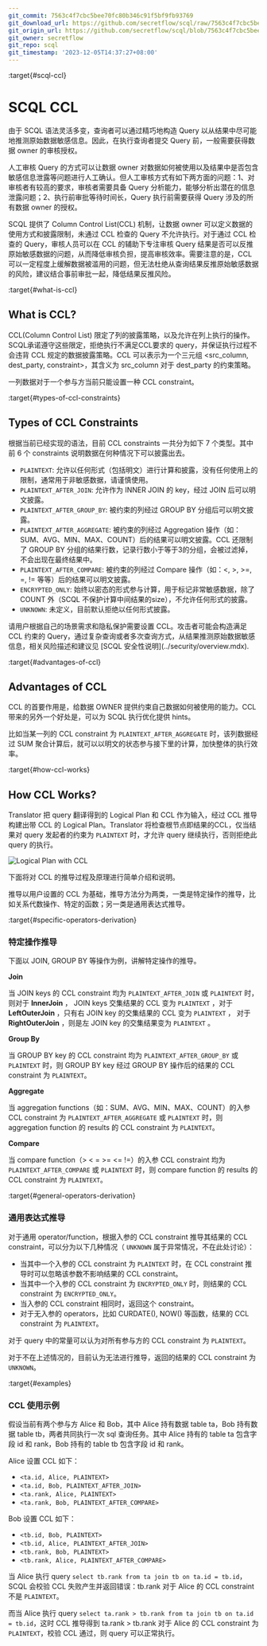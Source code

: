 ```yaml
---
git_commit: 7563c4f7cbc5bee70fc80b346c91f5bf9fb93769
git_download_url: https://github.com/secretflow/scql/raw/7563c4f7cbc5bee70fc80b346c91f5bf9fb93769/docs/topics/ccl/intro.rst
git_origin_url: https://github.com/secretflow/scql/blob/7563c4f7cbc5bee70fc80b346c91f5bf9fb93769/docs/topics/ccl/intro.rst
git_owner: secretflow
git_repo: scql
git_timestamp: '2023-12-05T14:37:27+08:00'
---
```


:target{#scql-ccl}

# SCQL CCL

由于 SCQL 语法灵活多变，查询者可以通过精巧地构造 Query 以从结果中尽可能地推测原始数据敏感信息。因此，在执行查询者提交 Query 前，一般需要获得数据 owner 的审核授权。

人工审核 Query 的方式可以让数据 owner 对数据如何被使用以及结果中是否包含敏感信息泄露等问题进行人工确认。但人工审核方式有如下两方面的问题：1、对审核者有较高的要求，审核者需要具备 Query 分析能力，能够分析出潜在的信息泄露问题；2、执行前审批等待时间长，Query 执行前需要获得 Query 涉及的所有数据 owner 的授权。

SCQL 提供了 Column Control List(CCL) 机制，让数据 owner 可以定义数据的使用方式和披露限制，未通过 CCL 检查的 Query 不允许执行。对于通过 CCL 检查的 Query，审核人员可以在 CCL 的辅助下专注审核 Query 结果是否可以反推原始敏感数据的问题，从而降低审核负担，提高审核效率。需要注意的是，CCL 可以一定程度上缓解数据被滥用的问题，但无法杜绝从查询结果反推原始敏感数据的风险，建议结合事前审批一起，降低结果反推风险。

:target{#what-is-ccl}

## What is CCL?

CCL(Column Control List) 限定了列的披露策略，以及允许在列上执行的操作。SCQL承诺遵守这些限定，拒绝执行不满足CCL要求的 query，并保证执行过程不会违背 CCL 规定的数据披露策略。CCL 可以表示为一个三元组 \<src\_column, dest\_party, constraint>，其含义为 src\_column 对于 dest\_party 的约束策略。

<Container type="note">
  一列数据对于一个参与方当前只能设置一种 CCL constraint。
</Container>

:target{#types-of-ccl-constraints}

## Types of CCL Constraints

根据当前已经实现的语法，目前 CCL constraints 一共分为如下 7 个类型。其中前 6 个 constraints 说明数据在何种情况下可以披露出去。

- `PLAINTEXT`: 允许以任何形式（包括明文）进行计算和披露，没有任何使用上的限制，通常用于非敏感数据，请谨慎使用。
- `PLAINTEXT_AFTER_JOIN`: 允许作为 INNER JOIN 的 key，经过 JOIN 后可以明文披露。
- `PLAINTEXT_AFTER_GROUP_BY`: 被约束的列经过 GROUP BY 分组后可以明文披露。
- `PLAINTEXT_AFTER_AGGREGATE`: 被约束的列经过 Aggregation 操作（如：SUM、AVG、MIN、MAX、COUNT）后的结果可以明文披露。CCL 还限制了 GROUP BY 分组的结果行数，记录行数小于等于3的分组，会被过滤掉，不会出现在最终结果中。
- `PLAINTEXT_AFTER_COMPARE`: 被约束的列经过 Compare 操作（如：\<, >, >=, =, != 等等）后的结果可以明文披露。
- `ENCRYPTED_ONLY`: 始终以密态的形式参与计算，用于标记非常敏感数据，除了 COUNT 外（SCQL 不保护计算中间结果的size），不允许任何形式的披露。
- `UNKNOWN`: 未定义，目前默认拒绝以任何形式披露。

<Container type="note">
  请用户根据自己的场景需求和隐私保护需要设置 CCL。攻击者可能会构造满足 CCL 约束的 Query，通过复杂查询或者多次查询方式，从结果推测原始数据敏感信息，相关风险描述和建议见 [<span>SCQL 安全性说明</span>](../security/overview.mdx).
</Container>

:target{#advantages-of-ccl}

## Advantages of CCL

CCL 的首要作用是，给数据 OWNER 提供约束自己数据如何被使用的能力。CCL 带来的另外一个好处是，可以为 SCQL 执行优化提供 hints。

比如当某一列的 CCL constraint 为 `PLAINTEXT_AFTER_AGGREGATE` 时，该列数据经过 SUM 聚合计算后，就可以以明文的状态参与接下里的计算，加快整体的执行效率。

:target{#how-ccl-works}

## <Target id="id1" />How CCL Works?

Translator 把 query 翻译得到的 Logical Plan 和 CCL 作为输入，经过 CCL 推导构建出带 CCL 的 Logical Plan。Translator 将检查根节点即结果的CCL，仅当结果对 query 发起者的约束为 `PLAINTEXT` 时，才允许 query 继续执行，否则拒绝此 query 的执行。

![Logical Plan with CCL](../../_assets/logical_plan_with_ccl.png)

下面将对 CCL 的推导过程及原理进行简单介绍和说明。

推导以用户设置的 CCL 为基础，推导方法分为两类，一类是特定操作的推导，比如关系代数操作、特定的函数；另一类是通用表达式推导。

:target{#specific-operators-derivation}

### 特定操作推导

下面以 JOIN, GROUP BY 等操作为例，讲解特定操作的推导。

<strong>Join</strong>

当 JOIN keys 的 CCL constraint 均为 `PLAINTEXT_AFTER_JOIN` 或 `PLAINTEXT` 时，则对于 <strong>InnerJoin</strong> ， JOIN keys 交集结果的 CCL 变为 `PLAINTEXT` ，对于 <strong>LeftOuterJoin</strong> ，只有右 JOIN key 的交集结果的 CCL 变为 `PLAINTEXT` ， 对于 <strong>RightOuterJoin</strong> ，则是左 JOIN key 的交集结果变为 `PLAINTEXT` 。

<strong>Group By</strong>

当 GROUP BY key 的 CCL constraint 均为 `PLAINTEXT_AFTER_GROUP_BY` 或 `PLAINTEXT` 时，则 GROUP BY key 经过 GROUP BY 操作后的结果的 CCL constraint 为 `PLAINTEXT`。

<strong>Aggregate</strong>

当 aggregation functions（如：SUM、AVG、MIN、MAX、COUNT）的入参 CCL constraint 为 `PLAINTEXT_AFTER_AGGREGATE` 或 `PLAINTEXT` 时，则 aggregation function 的 results 的 CCL constraint 为 `PLAINTEXT`。

<strong>Compare</strong>

当 compare function（> \< = >= \<= !=）的入参 CCL constraint 均为 `PLAINTEXT_AFTER_COMPARE` 或 `PLAINTEXT` 时，则 compare function 的 results 的 CCL constraint 为 `PLAINTEXT`。

:target{#general-operators-derivation}

### 通用表达式推导

对于通用 operator/function，根据入参的 CCL constraint 推导其结果的 CCL constraint，可以分为以下几种情况（ `UNKNOWN` 属于异常情况，不在此处讨论）：

- 当其中一个入参的 CCL constraint 为 `PLAINTEXT` 时，在 CCL constraint 推导时可以忽略该参数不影响结果的 CCL constraint。
- 当其中一个入参的 CCL constraint 为 `ENCRYPTED_ONLY` 时，则结果的 CCL constraint 为 `ENCRYPTED_ONLY`。
- 当入参的 CCL constraint 相同时，返回这个 constraint。
- 对于无入参的 operators，比如 CURDATE(), NOW() 等函数，结果的 CCL constraint 为 `PLAINTEXT`。

对于 query 中的常量可以认为对所有参与方的 CCL constraint 为 `PLAINTEXT`。

对于不在上述情况的，目前认为无法进行推导，返回的结果的 CCL constraint 为 `UNKNOWN`。

:target{#examples}

### CCL 使用示例

假设当前有两个参与方 Alice 和 Bob，其中 Alice 持有数据 table ta，Bob 持有数据 table tb，两者共同执行一次 sql 查询任务。其中 Alice 持有的 table ta 包含字段 id 和 rank，Bob 持有的 table tb 包含字段 id 和 rank。

Alice 设置 CCL 如下：

- `<ta.id, Alice, PLAINTEXT>`
- `<ta.id, Bob, PLAINTEXT_AFTER_JOIN>`
- `<ta.rank, Alice, PLAINTEXT>`
- `<ta.rank, Bob, PLAINTEXT_AFTER_COMPARE>`

Bob 设置 CCL 如下：

- `<tb.id, Bob, PLAINTEXT>`
- `<tb.id, Alice, PLAINTEXT_AFTER_JOIN>`
- `<tb.rank, Bob, PLAINTEXT>`
- `<tb.rank, Alice, PLAINTEXT_AFTER_COMPARE>`

当 Alice 执行 query `select tb.rank from ta join tb on ta.id = tb.id`，SCQL 会校验 CCL 失败产生并返回错误：tb.rank 对于 Alice 的 CCL constraint 不是 `PLAINTEXT`。

而当 Alice 执行 query `select ta.rank > tb.rank from ta join tb on ta.id = tb.id`，这时 CCL 推导得到 ta.rank > tb.rank 对于 Alice 的 CCL constraint 为 `PLAINTEXT`，校验 CCL 通过，则 query 可以正常执行。
